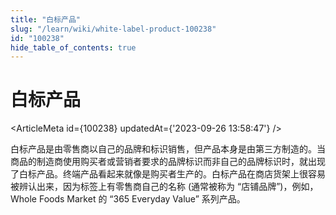 ```yaml
---
title: "白标产品"
slug: "/learn/wiki/white-label-product-100238"
id: "100238"
hide_table_of_contents: true
---
```



# 白标产品

<ArticleMeta id={100238} updatedAt={'2023-09-26 13:58:47'} />
<div className='border-solid border-b border-t-0 my-4 border-[var(--ifm-color-gray-300)]' />

白标产品是由零售商以自己的品牌和标识销售，但产品本身是由第三方制造的。当商品的制造商使用购买者或营销者要求的品牌标识而非自己的品牌标识时，就出现了白标产品。终端产品看起来就像是购买者生产的。白标产品在商店货架上很容易被辨认出来，因为标签上有零售商自己的名称 (通常被称为 “店铺品牌”)，例如，Whole Foods Market 的 “365 Everyday Value” 系列产品。
